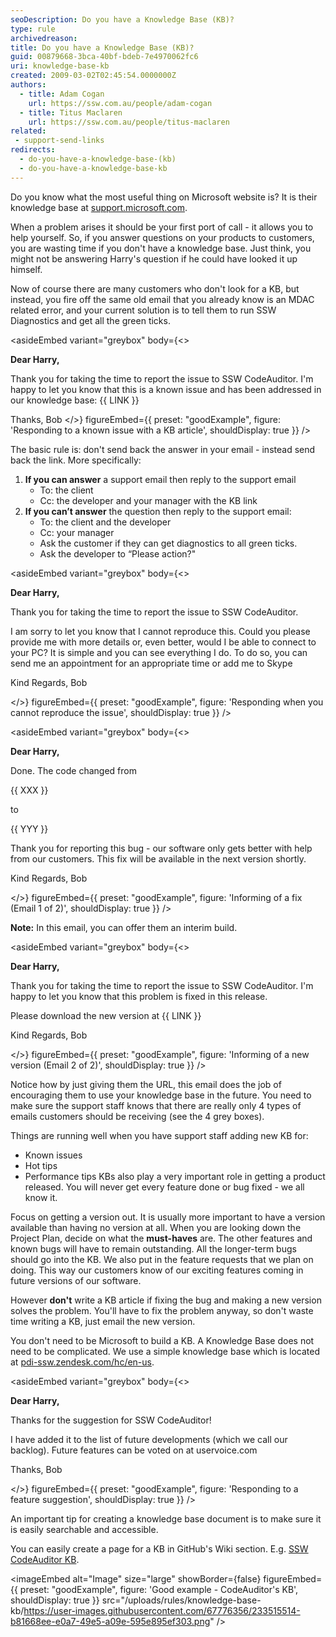 ```yaml
---
seoDescription: Do you have a Knowledge Base (KB)?
type: rule
archivedreason:
title: Do you have a Knowledge Base (KB)?
guid: 00879668-3bca-40bf-bdeb-7e4970062fc6
uri: knowledge-base-kb
created: 2009-03-02T02:45:54.0000000Z
authors:
  - title: Adam Cogan
    url: https://ssw.com.au/people/adam-cogan
  - title: Titus Maclaren
    url: https://ssw.com.au/people/titus-maclaren
related:
 - support-send-links
redirects:
  - do-you-have-a-knowledge-base-(kb)
  - do-you-have-a-knowledge-base-kb
---
```


Do you know what the most useful thing on Microsoft website is? It is their knowledge base at [support.microsoft.com](https://support.microsoft.com/).

When a problem arises it should be your first port of call - it allows you to help yourself.
So, if you answer questions on your products to customers, you are wasting time if you don't have a knowledge base. Just think, you might not be answering Harry's question if he could have looked it up himself.

Now of course there are many customers who don't look for a KB, but instead, you fire off the same old email that you already know is an MDAC related error, and your current solution is to tell them to run SSW Diagnostics and get all the green ticks.

<asideEmbed
  variant="greybox"
  body={<>
    
**Dear Harry,**

Thank you for taking the time to report the issue to SSW CodeAuditor. I'm happy to let you know that this is a known issue and has been addressed in our knowledge base: {{ LINK }}

Thanks,
Bob
  </>}
  figureEmbed={{
    preset: "goodExample",
    figure: 'Responding to a known issue with a KB article',
    shouldDisplay: true
  }}
/>

The basic rule is: don't send back the answer in your email - instead send back the link. More specifically:

1. **If you can answer** a support email then reply to the support email
   * To: the client
   * Cc: the developer and your manager with the KB link
2. **If you can’t answer** the question then reply to the support email:
   * To: the client and the developer
   * Cc: your manager
   * Ask the customer if they can get diagnostics to all green ticks.
   * Ask the developer to “Please action?"

<asideEmbed
  variant="greybox"
  body={<>
    
**Dear Harry,**

Thank you for taking the time to report the issue to SSW CodeAuditor.

I am sorry to let you know that I cannot reproduce this. Could you please provide me with more details or, even better, would I be able to connect to your PC? It is simple and you can see everything I do. To do so, you can send me an appointment for an appropriate time or add me to Skype

Kind Regards,
Bob

  </>}
  figureEmbed={{
    preset: "goodExample",
    figure: 'Responding when you cannot reproduce the issue',
    shouldDisplay: true
  }}
/>

<asideEmbed
  variant="greybox"
  body={<>
    
**Dear Harry,**

Done. The code changed from

{{ XXX }}

to

{{ YYY }}

Thank you for reporting this bug - our software only gets better with help from our customers. This fix will be available in the next version shortly.

Kind Regards,
Bob

  </>}
  figureEmbed={{
    preset: "goodExample",
    figure: 'Informing of a fix (Email 1 of 2)',
    shouldDisplay: true
  }}
/>

**Note:** In this email, you can offer them an interim build.

<asideEmbed
  variant="greybox"
  body={<>
    
**Dear Harry,**

Thank you for taking the time to report the issue to SSW CodeAuditor. I'm happy to let you know that this problem is fixed in this release.

Please download the new version at {{ LINK }}

Kind Regards,
Bob

  </>}
  figureEmbed={{
    preset: "goodExample",
    figure: 'Informing of a new version (Email 2 of 2)',
    shouldDisplay: true
  }}
/>

Notice how by just giving them the URL, this email does the job of encouraging them to use your knowledge base in the future. You need to make sure the support staff knows that there are really only 4 types of emails customers should be receiving (see the 4 grey boxes).

Things are running well when you have support staff adding new KB for:

* Known issues
* Hot tips
* Performance tips KBs also play a very important role in getting a product released. You will never get every feature done or bug fixed - we all know it.

Focus on getting a version out. It is usually more important to have a version available than having no version at all. When you are looking down the Project Plan, decide on what the **must-haves** are. The other features and known bugs will have to remain outstanding. All the longer-term bugs should go into the KB. We also put in the feature requests that we plan on doing. This way our customers know of our exciting features coming in future versions of our software.

However **don't** write a KB article if fixing the bug and making a new version solves the problem. You'll have to fix the problem anyway, so don't waste time writing a KB, just email the new version.

You don't need to be Microsoft to build a KB. A Knowledge Base does not need to be complicated. We use a simple knowledge base which is located at [pdi-ssw.zendesk.com/hc/en-us](https://pdi-ssw.zendesk.com/hc/).

<asideEmbed
  variant="greybox"
  body={<>
    
**Dear Harry,**

Thanks for the suggestion for SSW CodeAuditor!

I have added it to the list of future developments (which we call our backlog). Future features can be voted on at uservoice.com

Thanks,
Bob

  </>}
  figureEmbed={{
    preset: "goodExample",
    figure: 'Responding to a feature suggestion',
    shouldDisplay: true
  }}
/>

An important tip for creating a knowledge base document is to make sure it is easily searchable and accessible.

You can easily create a page for a KB in GitHub's Wiki section. E.g. [SSW CodeAuditor KB](<https://github.com/SSWConsulting/SSW.CodeAuditor/wiki/SSW-CodeAuditor-Knowledge-Base-(KB)>).

<imageEmbed
  alt="Image"
  size="large"
  showBorder={false}
  figureEmbed={{
    preset: "goodExample",
    figure: 'Good example - CodeAuditor\'s KB',
    shouldDisplay: true
  }}
  src="/uploads/rules/knowledge-base-kb/https://user-images.githubusercontent.com/67776356/233515514-b81668ee-e0a7-49e5-a09e-595e895ef303.png"
/>